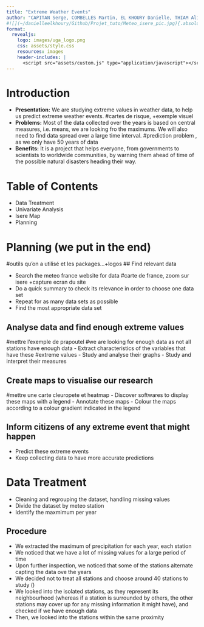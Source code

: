 ```yaml
---
title: "Extreme Weather Events"
author: "CAPITAN Serge, COMBELLES Martin, EL KHOURY Danielle, THIAM Alioune  Badara"
#![](~/danielleelkhoury/Github/Projet_tuto/Meteo_isere_pic.jpg){.absolute top=200 left=0 width="350" height="300"}
format:
  revealjs:
    logo: images/uga_logo.png
    css: assets/style.css
    resources: images
    header-includes: |
      <script src="assets/custom.js" type="application/javascript"></script>
---
```


# Introduction
- **Presentation:** We are studying extreme values in weather data, to help us predict extreme weather events.
#cartes de risque, +exemple visuel
- **Problems:** Most of the data collected over the years is based on central measures, i.e. means, we are looking fro the maximums. We will also need to find data spread over a large time interval.
#prediction problem , as we only have 50 years of data
- **Benefits:** It is a project that helps everyone, from governments to scientists to worldwide communities, by warning them ahead of time of the possible natural disasters heading their way.


# Table of Contents
::: {.incremental}
- Data Treatment
- Univariate Analysis
- Isere Map
- Planning
::: 

# Planning (we put in the end)
#outils qu'on a utilisé et les packages...+logos
## Find relevant data

- Search the meteo france website for data 
#carte de france, zoom sur isere +capture ecran du site
- Do a quick summary to check its relevance in order to choose one data set
- Repeat for as many data sets as possible
- Find the most appropriate data set


## Analyse data and find enough extreme values
#mettre l'exemple de prapoutel
#we are looking for enough data as not all stations have enough data
- Extract characteristics of the variables that have these #extreme values
- Study and analyse their graphs
- Study and interpret their measures 

## Create maps to visualise our research
#mettre une carte cleuropete et heatmap
- Discover softwares to display these maps with a legend
- Annotate these maps
- Colour the maps according to a colour gradient indicated in the legend

## Inform citizens of any extreme event that might happen
- Predict these extreme events 
- Keep collecting data to have more accurate predictions

# Data Treatment
- Cleaning and regrouping the dataset, handling missing values
- Divide the dataset by meteo station
- Identify the maxmimum per year

##  Procedure

- We extracted the maximum of precipitation for each year, each station 
- We noticed that we have a lot of missing values for a large period of time
- Upon further inspection, we noticed that some of the stations alternate capting the data ove the years
- We decided not to treat all stations and choose around 40 stations to study ()
- We looked into the isolated stations, as they represent its neighbourhood (whereas if a station is surrounded by others, the other stations may cover up for any missing information it might have), and checked if we have enough data 
- Then, we looked into the stations within the same proximity



